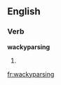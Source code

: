 ==English==

===Verb===
'''wackyparsing'''

# {{internet|slang}} {{present participle of|wackyparse}}

[[fr:wackyparsing]]